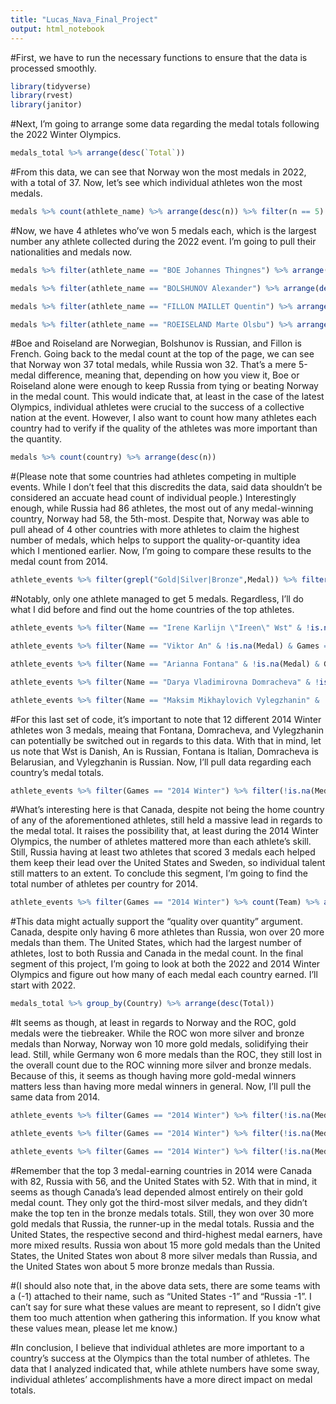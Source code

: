 ```yaml
---
title: "Lucas_Nava_Final_Project"
output: html_notebook
---
```


#First, we have to run the necessary functions to ensure that the data is processed smoothly.

```r
library(tidyverse)
library(rvest)
library(janitor)
```

#Next, I'm going to arrange some data regarding the medal totals following the 2022 Winter Olympics.

```r
medals_total %>% arrange(desc(`Total`))
```

#From this data, we can see that Norway won the most medals in 2022, with a total of 37. Now, let's see which individual athletes won the most medals.

```r
medals %>% count(athlete_name) %>% arrange(desc(n)) %>% filter(n == 5)
```

#Now, we have 4 athletes who've won 5 medals each, which is the largest number any athlete collected during the 2022 event. I'm going to pull their nationalities and medals now.

```r
medals %>% filter(athlete_name == "BOE Johannes Thingnes") %>% arrange(desc(medal_code))

medals %>% filter(athlete_name == "BOLSHUNOV Alexander") %>% arrange(desc(medal_code))

medals %>% filter(athlete_name == "FILLON MAILLET Quentin") %>% arrange(desc(medal_code))

medals %>% filter(athlete_name == "ROEISELAND Marte Olsbu") %>% arrange(desc(medal_code))
```

#Boe and Roiseland are Norwegian, Bolshunov is Russian, and Fillon is French. Going back to the medal count at the top of the page, we can see that Norway won 37 total medals, while Russia won 32. That's a mere 5-medal difference, meaning that, depending on how you view it, Boe or Roiseland alone were enough to keep Russia from tying or beating Norway in the medal count. This would indicate that, at least in the case of the latest Olympics, individual athletes were crucial to the success of a collective nation at the event. However, I also want to count how many athletes each country had to verify if the quality of the athletes was more important than the quantity.

```r
medals %>% count(country) %>% arrange(desc(n))
```

#(Please note that some countries had athletes competing in multiple events. While I don't feel that this discredits the data, said data shouldn't be considered an accuate head count of individual people.) Interestingly enough, while Russia had 86 athletes, the most out of any medal-winning country, Norway had 58, the 5th-most. Despite that, Norway was able to pull ahead of 4 other countries with more athletes to claim the highest number of medals, which helps to support the quality-or-quantity idea which I mentioned earlier. Now, I'm going to compare these results to the medal count from 2014.

```r
athlete_events %>% filter(grepl("Gold|Silver|Bronze",Medal)) %>% filter(grepl("Winter",Season)) %>% filter(grepl("2014",Year)) %>% count(Name) %>% arrange(desc(n))
```

#Notably, only one athlete managed to get 5 medals. Regardless, I'll do what I did before and find out the home countries of the top athletes.

```r
athlete_events %>% filter(Name == "Irene Karlijn \"Ireen\" Wst" & !is.na(Medal) & Games == "2014 Winter")

athlete_events %>% filter(Name == "Viktor An" & !is.na(Medal) & Games == "2014 Winter")

athlete_events %>% filter(Name == "Arianna Fontana" & !is.na(Medal) & Games == "2014 Winter")

athlete_events %>% filter(Name == "Darya Vladimirovna Domracheva" & !is.na(Medal) & Games == "2014 Winter")

athlete_events %>% filter(Name == "Maksim Mikhaylovich Vylegzhanin" & !is.na(Medal) & Games == "2014 Winter")
```

#For this last set of code, it's important to note that 12 different 2014 Winter athletes won 3 medals, meaing that Fontana, Domracheva, and Vylegzhanin can potentially be switched out in regards to this data. With that in mind, let us note that Wst is Danish, An is Russian, Fontana is Italian, Domracheva is Belarusian, and Vylegzhanin is Russian. Now, I'll pull data regarding each country's medal totals.

```r
athlete_events %>% filter(Games == "2014 Winter") %>% filter(!is.na(Medal)) %>% count(Team) %>% arrange(desc(n))
```

#What's interesting here is that Canada, despite not being the home country of any of the aforementioned athletes, still held a massive lead in regards to the medal total. It raises the possibility that, at least during the 2014 Winter Olympics, the number of athletes mattered more than each athlete's skill. Still, Russia having at least two athletes that scored 3 medals each helped them keep their lead over the United States and Sweden, so individual talent still matters to an extent. To conclude this segment, I'm going to find the total number of athletes per country for 2014.

```r
athlete_events %>% filter(Games == "2014 Winter") %>% count(Team) %>% arrange(desc(n))
```

#This data might actually support the "quality over quantity" argument. Canada, despite only having 6 more athletes than Russia, won over 20 more medals than them. The United States, which had the largest number of athletes, lost to both Russia and Canada in the medal count. In the final segment of this project, I'm going to look at both the 2022 and 2014 Winter Olympics and figure out how many of each medal each country earned. I'll start with 2022.

```r
medals_total %>% group_by(Country) %>% arrange(desc(Total))
```

#It seems as though, at least in regards to Norway and the ROC, gold medals were the tiebreaker. While the ROC won more silver and bronze medals than Norway, Norway won 10 more gold medals, solidifying their lead. Still, while Germany won 6 more medals than the ROC, they still lost in the overall count due to the ROC winning more silver and bronze medals. Because of this, it seems as though having more gold-medal winners matters less than having more medal winners in general. Now, I'll pull the same data from 2014.

```r
athlete_events %>% filter(Games == "2014 Winter") %>% filter(!is.na(Medal)) %>% filter(Medal == "Gold") %>% group_by(Team) %>% count(Team) %>% arrange(desc(n))
```

```r
athlete_events %>% filter(Games == "2014 Winter") %>% filter(!is.na(Medal)) %>% filter(Medal == "Silver") %>% group_by(Team) %>% count(Team) %>% arrange(desc(n))
```

```r
athlete_events %>% filter(Games == "2014 Winter") %>% filter(!is.na(Medal)) %>% filter(Medal == "Bronze") %>% group_by(Team) %>% count(Team) %>% arrange(desc(n))
```

#Remember that the top 3 medal-earning countries in 2014 were Canada with 82, Russia with 56, and the United States with 52. With that in mind, it seems as though Canada's lead depended almost entirely on their gold medal count. They only got the third-most silver medals, and they didn't make the top ten in the bronze medals totals. Still, they won over 30 more gold medals that Russia, the runner-up in the medal totals. Russia and the United States, the respective second and third-highest medal earners, have more mixed results. Russia won about 15 more gold medals than the United States, the United States won about 8 more silver medals than Russia, and the United States won about 5 more bronze medals than Russia.

#(I should also note that, in the above data sets, there are some teams with a (-1) attached to their name, such as "United States -1" and "Russia -1". I can't say for sure what these values are meant to represent, so I didn't give them too much attention when gathering this information. If you know what these values mean, please let me know.)

#In conclusion, I believe that individual athletes are more important to a country's success at the Olympics than the total number of athletes. The data that I analyzed indicated that, while athlete numbers have some sway, individual athletes' accomplishments have a more direct impact on medal totals.